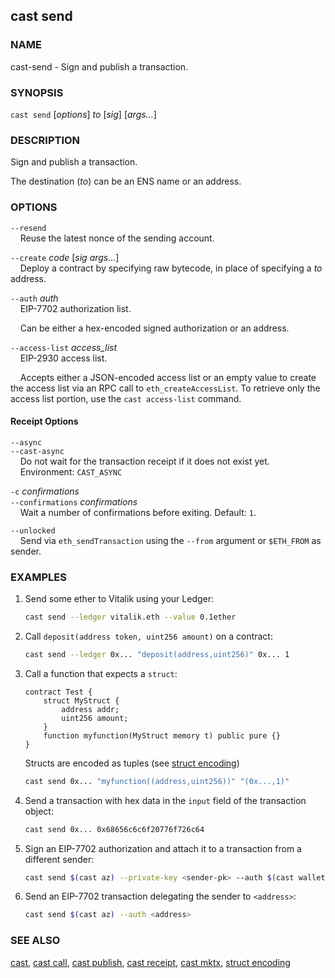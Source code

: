 
## cast send

### NAME

cast-send - Sign and publish a transaction.

### SYNOPSIS

`cast send` [*options*] _to_ [*sig*] [*args...*]

### DESCRIPTION

Sign and publish a transaction.

The destination (_to_) can be an ENS name or an address.

<SigDescription />

### OPTIONS

<TransactionOptions />

`--resend`  
&nbsp;&nbsp;&nbsp;&nbsp;Reuse the latest nonce of the sending account.

`--create` _code_ [*sig* *args...*]  
&nbsp;&nbsp;&nbsp;&nbsp;Deploy a contract by specifying raw bytecode, in place of specifying a _to_ address.

`--auth` _auth_  
&nbsp;&nbsp;&nbsp;&nbsp;EIP-7702 authorization list.

&nbsp;&nbsp;&nbsp;&nbsp;Can be either a hex-encoded signed authorization or an address.

`--access-list` _access_list_  
&nbsp;&nbsp;&nbsp;&nbsp;EIP-2930 access list.

&nbsp;&nbsp;&nbsp;&nbsp;Accepts either a JSON-encoded access list or an empty value to create the access list via an RPC call to `eth_createAccessList`. To retrieve only the access list portion, use the `cast access-list` command.

#### Receipt Options

`--async`  
`--cast-async`  
&nbsp;&nbsp;&nbsp;&nbsp;Do not wait for the transaction receipt if it does not exist yet.  
&nbsp;&nbsp;&nbsp;&nbsp;Environment: `CAST_ASYNC`

`-c` _confirmations_  
`--confirmations` _confirmations_  
&nbsp;&nbsp;&nbsp;&nbsp;Wait a number of confirmations before exiting. Default: `1`.

<WalletOptions />

`--unlocked`  
&nbsp;&nbsp;&nbsp;&nbsp;Send via `eth_sendTransaction` using the `--from` argument or `$ETH_FROM` as sender.

<RpcOptions />

<EtherscanOptions />

<DisplayOptions />

<CommonOptions />

### EXAMPLES

1. Send some ether to Vitalik using your Ledger:

   ```sh
   cast send --ledger vitalik.eth --value 0.1ether
   ```

2. Call `deposit(address token, uint256 amount)` on a contract:

   ```sh
   cast send --ledger 0x... "deposit(address,uint256)" 0x... 1
   ```

3. Call a function that expects a `struct`:

   ```solidity
   contract Test {
       struct MyStruct {
           address addr;
           uint256 amount;
       }
       function myfunction(MyStruct memory t) public pure {}
   }
   ```

   Structs are encoded as tuples (see [struct encoding](/misc/struct-encoding))

   ```sh
   cast send 0x... "myfunction((address,uint256))" "(0x...,1)"
   ```

4. Send a transaction with hex data in the `input` field of the transaction object:

   ```sh
   cast send 0x... 0x68656c6c6f20776f726c64
   ```

5. Sign an EIP-7702 authorization and attach it to a transaction from a different sender:

   ```sh
   cast send $(cast az) --private-key <sender-pk> --auth $(cast wallet sign-auth <address> --private-key <delegator-pk>)
   ```

6. Send an EIP-7702 transaction delegating the sender to `<address>`:
   ```sh
   cast send $(cast az) --auth <address>
   ```

### SEE ALSO

[cast](/reference/cast/cast.mdx), [cast call](/reference/cast/cast-call.mdx), [cast publish](/reference/cast/cast-publish.mdx), [cast receipt](/reference/cast/cast-receipt.mdx), [cast mktx](/reference/cast/cast-mktx.mdx), [struct encoding](/misc/struct-encoding)
